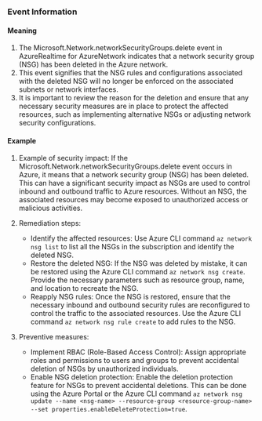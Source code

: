 
### Event Information

#### Meaning

1. The Microsoft.Network.networkSecurityGroups.delete event in AzureRealtime for AzureNetwork indicates that a network security group (NSG) has been deleted in the Azure network.
2. This event signifies that the NSG rules and configurations associated with the deleted NSG will no longer be enforced on the associated subnets or network interfaces.
3. It is important to review the reason for the deletion and ensure that any necessary security measures are in place to protect the affected resources, such as implementing alternative NSGs or adjusting network security configurations.

#### Example

1. Example of security impact: If the Microsoft.Network.networkSecurityGroups.delete event occurs in Azure, it means that a network security group (NSG) has been deleted. This can have a significant security impact as NSGs are used to control inbound and outbound traffic to Azure resources. Without an NSG, the associated resources may become exposed to unauthorized access or malicious activities.

2. Remediation steps:
   - Identify the affected resources: Use Azure CLI command `az network nsg list` to list all the NSGs in the subscription and identify the deleted NSG.
   - Restore the deleted NSG: If the NSG was deleted by mistake, it can be restored using the Azure CLI command `az network nsg create`. Provide the necessary parameters such as resource group, name, and location to recreate the NSG.
   - Reapply NSG rules: Once the NSG is restored, ensure that the necessary inbound and outbound security rules are reconfigured to control the traffic to the associated resources. Use the Azure CLI command `az network nsg rule create` to add rules to the NSG.

3. Preventive measures:
   - Implement RBAC (Role-Based Access Control): Assign appropriate roles and permissions to users and groups to prevent accidental deletion of NSGs by unauthorized individuals.
   - Enable NSG deletion protection: Enable the deletion protection feature for NSGs to prevent accidental deletions. This can be done using the Azure Portal or the Azure CLI command `az network nsg update --name <nsg-name> --resource-group <resource-group-name> --set properties.enableDeleteProtection=true`.

